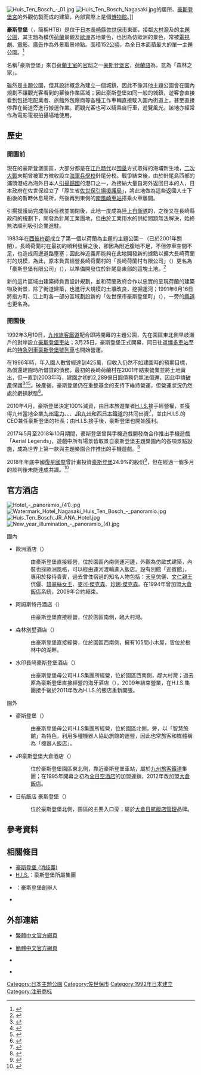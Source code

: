 {{about | 位於日本九州長崎縣的主題公園
| 荷蘭王室的官邸 | 豪斯登堡宮
| 豪斯登堡主題公園旁的鐵路車站 | 豪斯登堡車站
| 行駛於博多車站與豪斯登堡車站之間的特急列車 | 豪斯登堡號列車
}}
{{Infobox amusement park
| name = 豪斯登堡
| native_name = {{lang|ja|ハウステンボス}}
| image = [[File:Huis_Ten_Bosch_logo.jpg|220px]]
| location = [[日本|日本]][[長崎縣|長崎縣]][[佐世保市|佐世保市]]
| coordinates = {{Coord|33|05|09.37|N|129|47|23.58|E|region:JP-42_type:landmark|display=title;inline}}
| homepage = {{Official website|https://www.huistenbosch.co.jp/}}
| theme = 中世紀[[荷蘭|荷蘭]]
| owner = [[H.I.S|H.I.S]]
| operator = 豪斯登堡有限公司
| opening_date = {{Start date|1992|3|25}}
| previous_names = {{Tsl|ja|長崎オランダ村|長崎荷蘭村}}
| season = 全年
| visitors = 289萬人（2015年10月～2016年9月）
| area = {{convert|152|ha|acre|lk=on}}
}}
{{maplink|frame=yes|type=shape|zoom=14|frame-width=280|text=地圖}}

[[File:Huis_Ten_Bosch_-_01.jpg|thumb]]
[[File:Huis_Ten_Bosch_Nagasaki.jpg|thumb]]的居所、[[豪斯登堡宮|豪斯登堡宮]]的外觀仿製而成的建築，內部實際上是個[[博物館|博物館]]。]]

'''豪斯登堡'''（{{jpn|j=ハウステンボス|rm=Hausutenbosu|f=y}}，簡稱HTB）是位于[[日本|日本]][[長崎縣|長崎縣]][[佐世保市|佐世保市]]{{Tsl|ja|針尾島}}東部，接鄰[[大村灣|大村灣]]及{{Tsl|ja|早岐瀬戸|早岐瀨戶}}的[[主題公園|主題公園]]，其主題為模仿[[荷蘭|荷蘭]]景觀及[[歐洲|歐洲]]各地景色，也因為仿歐洲的景色，常被[[電視劇|電視劇]]、[[電影|電影]]、[[廣告|廣告]]作為外景取景地點。面積152[[公頃|公頃]]，為全日本面積最大的單一主題公園。<ref>{{Cite web| url=https://graphic-data.com/page/building/001.html| title=日本のテーマパーク・遊園地の大きさランキング| work=気になった統計データをグラフや図にして「へー」って| accessdate=2019-03-30| language=ja| archive-date=2019-03-30| archive-url=https://web.archive.org/web/20190330073751/https://graphic-data.com/page/building/001.html| dead-url=no}}</ref>

名稱｢豪斯登堡」來自[[奧倫治-拿索王朝|荷蘭王室]]的[[官邸|官邸]]之一[[豪斯登堡宮|豪斯登堡宮]]，[[荷蘭語|荷蘭語]]為'''{{lang|nl|Huis Ten Bosch}}'''，意為「森林之家」。

雖然是主題公園，但其設計概念為建立一個城鎮，因此不像其他主題公園會在園內規劃不讓觀光客看到的幕後作業區域；因此豪斯登堡如同一般的城鎮，遊客會直接看到包括宅配業者、旅館外包廠商等各種工作車輛直接駛入園內街道上，甚至直接停靠在街道旁進行搬運作業。而觀光客也可以騎乘自行車，遊覽風光。該地亦經常作為電影電視拍攝場地使用。

==歷史==

=== 開園前 ===

現在的豪斯登堡園區，大部分都是在[[江戶時代|江戶時代]]以[[围垦|围垦]]方式取得的海埔新生地，[[二次大戰|二次大戰]]末期曾被軍方徵收設立[[海軍兵學校|海軍兵學校]]針尾分校。戰爭結束後，由於針尾島西部的浦頭港成為海外日本人[[引揚歸國|引揚歸國]]的港口之一，為接納大量自海外返回日本的人，日本政府在佐世保設立了「厚生省[[引揚援護廳|佐世保引揚援護局]]」，將此地做為這些返國人士下船後的暫時休息場所，然後再到東側的[[南風崎車站|南風崎車站]]搭乘火車離開。

引揚援護局完成階段任務並關閉後，此地一度成為[[陸上自衛隊|陸上自衛隊]]的{{Tsl|ja|針尾駐屯地}}，之後又在長崎縣政府的規劃下，開發為針尾工業團地，但由於工業用水的供給問題無法解決，始終無法順利吸引企業進駐。

1983年{{Tsl|ja|神近義邦}}在[[西彼杵郡|西彼杵郡]]{{Tsl|ja|西彼町}}成立了第一個以荷蘭為主題的主題公園－{{Tsl|ja|長崎オランダ村|長崎荷蘭村}}（已於2001年關閉），長崎荷蘭村在最初的順利發展之後，卻因為附近腹地不足，不但停車空間不足，也造成周邊道路壅塞；因此神近義邦能夠在此地開發新的據點以擴大長崎荷蘭村的規模，為此，原本負責經營長崎荷蘭村的「長崎荷蘭村有限公司」（{{lang|ja|長崎オランダ村株式会社}}）更名為「豪斯登堡有限公司」（{{lang|ja|ハウステンボス株式会社}}），以準備開發位於針尾島東部的這塊土地。<ref>{{Cite news| url=https://www.sankei.com/region/news/160210/rgn1602100049-n1.html| title=【九州の礎を築いた群像　ハウステンボス編】（８）創業 - 産経ニュース| date=2016-02-10| newspaper=產經新聞| language=ja| accessdate=2019-03-30| archive-date=2019-03-30| archive-url=https://web.archive.org/web/20190330095812/https://www.sankei.com/region/news/160210/rgn1602100049-n1.html| dead-url=no}}</ref>

新的這片區域由建築師{{Tsl|ja|池田武邦}}負責設計規劃，並和荷蘭政府合作以忠實的呈現荷蘭的建築物及街景，除了街道建築，也進行大規模的土壤改良，挖掘運河；1991年6月16日將指方町、江上町各一部分區域劃設新的「佐世保市豪斯登堡町」（{{lang|ja|佐世保市ハウステンボス町}}），一旁的[[日本都道府縣道|縣道]]也更名為{{Tsl|ja|長崎県道141号ハウステンボス線|長崎縣道141號豪斯登堡線}}。

=== 開園後 ===

1992年3月10日，[[九州旅客鐵道|九州旅客鐵道]]配合即將開幕的主題公園，先在園區東北側早岐瀨戶的對岸設立[[豪斯登堡車站|豪斯登堡車站]]；3月25日，豪斯登堡正式開幕，同日往返[[博多車站|博多車站]]至此的[[特急列車|特急列車]][[豪斯登堡號列車|豪斯登堡號列車]]也開始營運。

在1996年時，年入園人數曾經達到425萬，但收入仍然不如建園時的預期目標，為償還建園時所借貸的債務，最初的長崎荷蘭村在2001年結束營業並將土地賣出，但一直到2003年時，建園之初的2,289億日圓債務仍無法償還，因此申請[[破產|破產]]保護<ref>{{Cite web|title=日本主题公园“豪斯登堡”申请破产保护|url=https://business.sohu.com/72/63/article206676372.shtml|access-date=2021-05-31|work=business.sohu.com}}</ref><ref>{{Cite web|title=亚洲最大休闲度假主题乐园豪斯登堡公园破产_国际财经_财经纵横_新浪网|url=http://finance.sina.com.cn/j/20030228/0816315428.shtml|access-date=2021-05-31|work=finance.sina.com.cn}}</ref><ref>{{Cite news|title=A Japanese Theme Park Company Fails|url=https://www.nytimes.com/2003/02/27/business/a-japanese-theme-park-company-fails.html|newspaper=The New York Times|date=2003-02-27|accessdate=2021-05-31|issn=0362-4331|language=en-US|first=Ken|last=Belson}}</ref>。破產後，豪斯登堡仍在重整基金的支持下維持營運，但營運狀況仍然處於虧損狀態<ref>{{Cite web|title=CNN.com - Nagasaki's Dutch theme falters - Feb. 26, 2003|url=http://www.cnn.com/2003/BUSINESS/asia/02/26/japan.dutch.reut/|access-date=2021-05-31|work=www.cnn.com}}</ref>。

2010年4月，豪斯登堡決定100%減資，由日本旅遊業者[[H.I.S.|H.I.S.]]接手經營權，並獲得九州當地企業[[九州電力|九州電力]]、{{Tsl|ja|西部ガス|西部瓦斯}}、{{Tsl|ja|九電工}}、[[JR九州|JR九州]]和[[西日本鐵道|西日本鐵道]]的共同出資<ref>{{Cite web| url=http://www.travelvision.jp/news/detail.php?id=44465| title=HIS、ハウステンボスの株式取得し子会社化−更生手続終結後に連結対象に| date=2010-04-09| work=トラベルビジョン| accessdate=2019-03-30| language=ja| archive-date=2019-03-30| archive-url=https://web.archive.org/web/20190330120504/http://www.travelvision.jp/news/detail.php?id=44465| dead-url=no}}</ref>，並由H.I.S.的CEO兼任豪斯登堡的社長；由H.I.S.接手後，豪斯登堡也開始獲利。

2017年5月至2018年10月期間，豪斯登堡曾與手機遊戲開發商{{Tsl|ja|グッドラックスリー|Good Luck 3}}合作推出手機遊戲「Aerial Legends」，遊戲中所有場景皆取景自豪斯登堡主題樂園內的各項景點設施，成為世界上第一款與主題樂園合作推出的手機遊戲。<ref>{{Cite web| url=https://news.qoo-app.com/post/142977| title=掰掰～豪斯登堡 《Aerial Legends》宣告將終止營運| date=2018-09-26| work=QooApp| language=zh-tw| accessdate=2019-03-30| archive-date=2019-03-30| archive-url=https://web.archive.org/web/20190330094724/https://news.qoo-app.com/post/142977| dead-url=no}}</ref>

2018年年底中國[[復星國際|復星國際]]曾計畫投資[[豪斯登堡|豪斯登堡]]24.9%的股份<ref>{{Cite web|title=Fosun to buy 25% stake in Japan's Huis Ten Bosch park|url=https://asia.nikkei.com/Business/Business-deals/Fosun-to-buy-25-stake-in-Japan-s-Huis-Ten-Bosch-park|access-date=2021-05-31|work=Nikkei Asia|language=en-GB}}</ref>，但在經過一個多月的談判後未能達成共識。<ref>{{Cite news| url=https://www.ettoday.net/news/20190213/1376858.htm| title=談判破局！日本歐式「豪斯登堡」中止上海復星入股| date=2019-02-13| work=ETtoday| accessdate=2019-02-15| language=zh-tw| archive-date=2019-02-15| archive-url=https://web.archive.org/web/20190215215809/https://www.ettoday.net/news/20190213/1376858.htm| dead-url=no}}</ref>

== 官方酒店 ==

[[File:Hotel_-_panoramio_(41).jpg|thumb]]
[[File:Watermark_Hotel_Nagasaki_Huis_Ten_Bosch_-_panoramio.jpg|thumb]]
[[File:Huis_Ten_Bosch_JR_ANA_Hotel.jpg|thumb]]
[[File:New_year_illumination_-_panoramio_(4).jpg|thumb]]
; 園內
* 歐洲酒店（{{lang|ja|ホテルヨーロッパ}}）
*: 由豪斯登堡直接經營，位於園區內南側運河邊，外觀為仿歐式建築，內裝也採歐洲風格，可以經由運河渡輪進入飯店。設有別館「迎賓館」，專用於接待貴賓，過去曾住宿過的知名人物包括：[[明仁|天皇]]伉儷、[[秋篠宮文仁親王|文仁親王]]伉儷、[[碧翠絲女王_(荷蘭)|碧翠絲女王]]、[[麥可·傑克森|麥可·傑克森]]、[[珍娜·傑克森|珍娜·傑克森]]。在1994年曾加盟[[大倉飯店|大倉飯店]]系統，2009年合約結束。
* 阿姆斯特丹酒店（{{lang|ja|ホテルアムステルダム}}）
*: 由豪斯登堡直接經營，位於園區南側，臨大村灣。
* 森林別墅酒店（{{lang|ja|フォレストヴィラ}}）
*: 由豪斯登堡直接經營，位於園區西南側，擁有105間小木屋，皆位於樹林中的湖畔。
* 水印長崎豪斯登堡酒店（{{lang|ja|ウォーターマークホテル長崎}}）
*: 由豪斯登堡母公司H.I.S集團所經營，位於園區西南側，鄰大村灣；過去原為豪斯登堡直接經營的海牙酒店（{{lang|ja|ホテルデンハーグ}}），2009年結束營業，在H.I.S.集團接手後於2011年改為H.I.S.的飯店重新開張。

; 園外
* {{Tsl|ja|変なホテル|海茵娜飯店}}豪斯登堡（{{lang|ja|変なホテル ハウステンボス}}）
*: 由豪斯登堡母公司H.I.S集團所經營，位於園區北側，{{Tsl|ja|長崎県道141号ハウステンボス線|長崎縣道141號豪斯登堡線}}旁，以「智慧旅館」為特色，利用多種機器人協助旅館的運營，因此也常旅客和媒體稱為「機器人飯店」。
* JR豪斯登堡大倉酒店（{{lang|ja|ホテルオークラJRハウステンボス}}） 
*: 位於豪斯登堡園區東北側，靠近豪斯登堡車站，屬於[[九州旅客鐵道|九州旅客鐵道]]集團；在1995年開幕之初為[[全日空酒店|全日空酒店]]的加盟連鎖，2012年改加盟[[大倉飯店|大倉飯店]]。
* 日航飯店 豪斯登堡（{{lang|ja|ホテル日航ハウステンボス}}）
*: 位於豪斯登堡北側，園區的主要入口旁；屬於[[大倉日航飯店管理|大倉日航飯店管理]]品牌。

== 參考資料 ==
{{reflist}}

== 相關條目 ==
{{Commonscat|Huis Ten Bosch (theme park)}}
{{Portal|荷兰|日本|文化}}
* [[豪斯登堡_(消歧義)|豪斯登堡 (消歧義)]]
* [[H.I.S.|H.I.S.]]：豪斯登堡所屬集團
* {{Tsl|ja|神近義邦}}：豪斯登堡創辦人
* {{Tsl|ja|長崎オランダ村|長崎荷蘭村}}

== 外部連結 ==

* {{Zh-tw}} [http://chinese01.huistenbosch.co.jp/#_ga=2.17439867.379717239.1553928711-865666821.1553928711 繁體中文官方網頁]{{Wayback|url=http://chinese01.huistenbosch.co.jp/#_ga=2.17439867.379717239.1553928711-865666821.1553928711 |date=20151130002053 }}
* {{Zh-cn}} [http://chinese02.huistenbosch.co.jp/#_ga=2.17439867.379717239.1553928711-865666821.1553928711 簡體中文官方網頁]{{Wayback|url=http://chinese02.huistenbosch.co.jp/#_ga=2.17439867.379717239.1553928711-865666821.1553928711 |date=20151130002042 }}
* {{Ja}} {{Facebook|huistenbosch|ハウステンボス / HUIS TEN BOSCH}}
* {{Zh-tw}} {{Facebook|htbtaiwan|豪斯登堡 HUIS TEN BOSCH}}

{{日本主題公園}}

{{DEFAULTSORT:Huis Ten Bosch}}
[[Category:日本主題公園|Category:日本主題公園]]
[[Category:佐世保市|Category:佐世保市]]
[[Category:1992年日本建立|Category:1992年日本建立]]
[[Category:注册商标|Category:注册商标]]